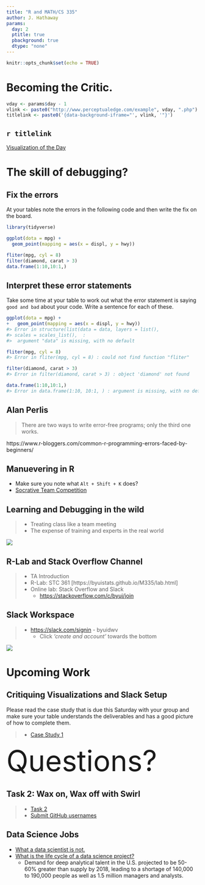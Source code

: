 ```yaml
---
title: "R and MATH/CS 335"
author: J. Hathaway
params:
  day: 2
  ptitle: true
  pbackground: true
  dtype: "none"
---
```


```r
knitr::opts_chunk$set(echo = TRUE)
```

# Becoming the Critic. {data-background=#e8d725}

```r
vday <- params$day - 1
vlink <- paste0("http://www.perceptualedge.com/example", vday, ".php")
titlelink <- paste0('{data-background-iframe="', vlink, '"}')
```

## `r titlelink`

[Visualization of the Day](`r vlink`)

# The skill of debugging? {data-background=#e8d725}

## Fix the errors

At your tables note the errors in the following code and then write the fix on the board.

```R
library(tidyverse)

ggplot(dota = mpg) + 
  geom_point(mapping = aes(x = displ, y = hwy))

fliter(mpg, cyl = 8)
filter(diamond, carat > 3)
data.frame(1:10,10:1,)

```

## Interpret these error statements

Take some time at your table to work out what the error statement is saying `good and bad` about your code. Write a sentence for each of these.

```R
ggplot(dota = mpg) + 
+   geom_point(mapping = aes(x = displ, y = hwy))
#> Error in structure(list(data = data, layers = list(), 
#> scales = scales_list(),  : 
#>  argument "data" is missing, with no default
```

```r
fliter(mpg, cyl = 8)
#> Error in fliter(mpg, cyl = 8) : could not find function "fliter"
```

```r
filter(diamond, carat > 3)
#> Error in filter(diamond, carat > 3) : object 'diamond' not found
```

```r
data.frame(1:10,10:1,)
#> Error in data.frame(1:10, 10:1, ) : argument is missing, with no default
```


## Alan Perlis

> There are two ways to write error-free programs; only the third one works.

https://www.r-bloggers.com/common-r-programming-errors-faced-by-beginners/

## Manuevering in R

- Make sure you note what `Alt + Shift + K` does?
- [Socrative Team Competition](https://socrative.com/){target="blank"}

## Learning and Debugging in the wild

> - Treating class like a team meeting
> - The expense of training and experts in the real world

![](http://i0.kym-cdn.com/photos/images/newsfeed/001/297/214/908.jpg)

## R-Lab and Stack Overflow Channel

> - TA Introduction 
> - R-Lab: STC 361 [https://byuistats.github.io/M335/lab.html]
> - Online lab: Stack Overflow and Slack
>     - <https://stackoverflow.com/c/byui/join>

## Slack Workspace

> - <https://slack.com/signin> - byuidwv
>    - Click *'create and account'* towards the bottom

![](../images/slack_dwv.png)

# Upcoming Work {data-background=#e8d725}

## Critiquing Visualizations and Slack Setup

Please read the case study that is due this Saturday with your group and make sure your table understands the deliverables and has a good picture of how to complete them.

> - [Case Study 1](https://byuistats.github.io/M335/weekly_projects/cs01_details.html)

<span style="font-size:75px">
Questions?
</span>

## Task 2: Wax on, Wax off with Swirl

> - [Task 2](file:///C:/git/github/byuistats/M335/docs/class_tasks/task02_details.html)
> - [Submit GitHub usernames](https://docs.google.com/spreadsheets/d/13aQsQYnGTQXyyBUGzE1V9MExEvG5woAmygtkdjltdjk/edit#gid=59053514)


## Data Science Jobs

- [What a data scientist is not.](https://www.youtube.com/embed/iQBat7e0MQs?rel=0&amp;start=220)
- [What is the life cycle of a data science project?](https://www.youtube.com/embed/iQBat7e0MQs?rel=0&amp;start=375)
    - Demand for deep analytical talent in the U.S. projected to be 50-60% greater than supply by 2018, leading to a shortage of 140,000 to 190,000 people as well as 1.5 million managers and analysts.



